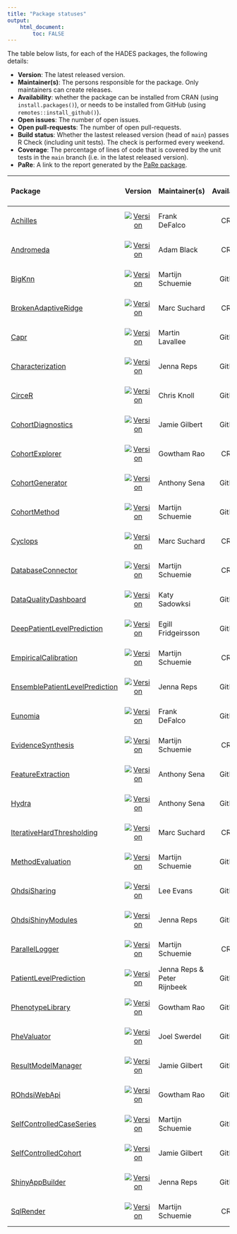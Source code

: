 ```yaml
---
title: "Package statuses"
output: 
    html_document:
        toc: FALSE
---
```


The table below lists, for each of the HADES packages, the following details:

- **Version**: The latest released version.
- **Maintainer(s)**: The persons responsible for the package. Only maintainers can create releases.
- **Availability**: whether the package can be installed from CRAN (using `install.packages()`), or needs to be installed from GitHub (using `remotes::install_github()`).
- **Open issues**: The number of open issues.
- **Open pull-requests**: The number of open pull-requests.
- **Build status**: Whether the lastest released version (head of `main`) passes R Check (including unit tests). The check is performed every weekend.
- **Coverage**: The percentage of lines of code that is covered by the unit tests in the `main` branch (i.e. in the latest released version).
- **PaRe**: A link to the report generated by the [PaRe package](https://darwin-eu-dev.github.io/PaRe/).

| Package            | Version | Maintainer(s)   | Availability | Open issues | Open pull-requests | Build status | Coverage   | PaRe   |
| :----------------- | :----: |:--------------- | :------: | :------: | :------: | :------------: | :----------: | :------ |
| [Achilles](https://github.com/OHDSI/Achilles) | [![Version](https://img.shields.io/github/r-package/v/ohdsi/Achilles?label=%20)](https://ohdsi.github.io/Achilles/) | Frank DeFalco | CRAN | [![Open issues](https://img.shields.io/github/issues-raw/OHDSI/Achilles?label=%20)](https://github.com/OHDSI/Achilles/issues) | [![Open pull-requests](https://img.shields.io/github/issues-pr-raw/OHDSI/Achilles?label=%20)](https://github.com/OHDSI/Achilles/pulls) | [![Build Status](https://github.com/ohdsi/Achilles/actions/workflows/R_CMD_check_main_weekly.yaml/badge.svg)](https://github.com/OHDSI/Achilles/actions/workflows/R_CMD_check_main_weekly.yaml) | [![codecov.io](https://codecov.io/github/OHDSI/Achilles/coverage.svg?branch=main)](https://codecov.io/github/OHDSI/Achilles?branch=main) | [Report](pare_reports/Achilles.html)
| [Andromeda](https://github.com/OHDSI/Andromeda) | [![Version](https://img.shields.io/github/r-package/v/ohdsi/Andromeda?label=%20)](https://ohdsi.github.io/Andromeda/) | Adam Black | CRAN | [![Open issues](https://img.shields.io/github/issues-raw/OHDSI/Andromeda?label=%20)](https://github.com/OHDSI/Andromeda/issues) | [![Open pull-requests](https://img.shields.io/github/issues-pr-raw/OHDSI/Andromeda?label=%20)](https://github.com/OHDSI/Andromeda/pulls) | [![Build Status](https://github.com/ohdsi/Andromeda/actions/workflows/R_CMD_check_main_weekly.yaml/badge.svg)](https://github.com/OHDSI/Andromeda/actions/workflows/R_CMD_check_main_weekly.yaml) | [![codecov.io](https://codecov.io/github/OHDSI/Andromeda/coverage.svg?branch=main)](https://codecov.io/github/OHDSI/Andromeda?branch=main) | [Report](pare_reports/Andromeda.html)
| [BigKnn](https://github.com/OHDSI/BigKnn) | [![Version](https://img.shields.io/github/r-package/v/ohdsi/BigKnn?label=%20)](https://ohdsi.github.io/BigKnn/) | Martijn Schuemie  | GitHub | [![Open issues](https://img.shields.io/github/issues-raw/OHDSI/BigKnn?label=%20)](https://github.com/OHDSI/BigKnn/issues) | [![Open pull-requests](https://img.shields.io/github/issues-pr-raw/OHDSI/BigKnn?label=%20)](https://github.com/OHDSI/BigKnn/pulls) | [![Build Status](https://github.com/ohdsi/BigKnn/actions/workflows/R_CMD_check_main_weekly.yaml/badge.svg)](https://github.com/OHDSI/BigKnn/actions/workflows/R_CMD_check_main_weekly.yaml) | [![codecov.io](https://codecov.io/github/OHDSI/BigKnn/coverage.svg?branch=main)](https://codecov.io/github/OHDSI/BigKnn?branch=main) | [Report](pare_reports/BigKnn.html)
| [BrokenAdaptiveRidge](https://github.com/OHDSI/BrokenAdaptiveRidge) | [![Version](https://img.shields.io/github/r-package/v/ohdsi/BrokenAdaptiveRidge?label=%20)](https://ohdsi.github.io/BrokenAdaptiveRidge/) | Marc Suchard | CRAN | [![Open issues](https://img.shields.io/github/issues-raw/OHDSI/BrokenAdaptiveRidge?label=%20)](https://github.com/OHDSI/BrokenAdaptiveRidge/issues) | [![Open pull-requests](https://img.shields.io/github/issues-pr-raw/OHDSI/BrokenAdaptiveRidge?label=%20)](https://github.com/OHDSI/BrokenAdaptiveRidge/pulls) | [![Build Status](https://github.com/ohdsi/BrokenAdaptiveRidge/actions/workflows/R_CMD_check_main_weekly.yaml/badge.svg)](https://github.com/OHDSI/BrokenAdaptiveRidge/actions/workflows/R_CMD_check_main_weekly.yaml) | [![codecov.io](https://codecov.io/github/OHDSI/BrokenAdaptiveRidge/coverage.svg?branch=main)](https://codecov.io/github/OHDSI/BrokenAdaptiveRidge?branch=main) | [Report](pare_reports/BrokenAdaptiveRidge.html)
| [Capr](https://github.com/OHDSI/Capr) | [![Version](https://img.shields.io/github/r-package/v/ohdsi/Capr?label=%20)](https://ohdsi.github.io/Capr/) | Martin Lavallee | GitHub | [![Open issues](https://img.shields.io/github/issues-raw/OHDSI/Capr?label=%20)](https://github.com/OHDSI/Capr/issues) | [![Open pull-requests](https://img.shields.io/github/issues-pr-raw/OHDSI/Capr?label=%20)](https://github.com/OHDSI/Capr/pulls) | [![Build Status](https://github.com/ohdsi/Capr/actions/workflows/R_CMD_check_main_weekly.yaml/badge.svg)](https://github.com/OHDSI/Capr/actions/workflows/R_CMD_check_main_weekly.yaml) | [![codecov.io](https://codecov.io/github/OHDSI/Capr/coverage.svg?branch=main)](https://codecov.io/github/OHDSI/Capr?branch=main) | [Report](pare_reports/Capr.html)
| [Characterization](https://github.com/OHDSI/Characterization) | [![Version](https://img.shields.io/github/r-package/v/ohdsi/Characterization?label=%20)](https://ohdsi.github.io/Characterization/) | Jenna Reps | GitHub | [![Open issues](https://img.shields.io/github/issues-raw/OHDSI/Characterization?label=%20)](https://github.com/OHDSI/Characterization/issues) | [![Open pull-requests](https://img.shields.io/github/issues-pr-raw/OHDSI/Characterization?label=%20)](https://github.com/OHDSI/Characterization/pulls) | [![Build Status](https://github.com/ohdsi/Characterization/actions/workflows/R_CMD_check_main_weekly.yaml/badge.svg)](https://github.com/OHDSI/Characterization/actions/workflows/R_CMD_check_main_weekly.yaml) | [![codecov.io](https://codecov.io/github/OHDSI/Characterization/coverage.svg?branch=main)](https://codecov.io/github/OHDSI/Characterization?branch=main) | [Report](pare_reports/Characterization.html)
| [CirceR](https://github.com/OHDSI/CirceR) | [![Version](https://img.shields.io/github/r-package/v/ohdsi/CirceR?label=%20)](https://ohdsi.github.io/CirceR/) | Chris Knoll | GitHub | [![Open issues](https://img.shields.io/github/issues-raw/OHDSI/CirceR?label=%20)](https://github.com/OHDSI/CirceR/issues) | [![Open pull-requests](https://img.shields.io/github/issues-pr-raw/OHDSI/CirceR?label=%20)](https://github.com/OHDSI/CirceR/pulls) | [![Build Status](https://github.com/ohdsi/CirceR/actions/workflows/R_CMD_check_main_weekly.yaml/badge.svg)](https://github.com/OHDSI/CirceR/actions/workflows/R_CMD_check_main_weekly.yaml) | [![codecov.io](https://codecov.io/github/OHDSI/CirceR/coverage.svg?branch=main)](https://codecov.io/github/OHDSI/CirceR?branch=main) | [Report](pare_reports/CirceR.html)
| [CohortDiagnostics](https://github.com/OHDSI/CohortDiagnostics) | [![Version](https://img.shields.io/github/r-package/v/ohdsi/CohortDiagnostics?label=%20)](https://ohdsi.github.io/CohortDiagnostics/) | Jamie Gilbert | GitHub | [![Open issues](https://img.shields.io/github/issues-raw/OHDSI/CohortDiagnostics?label=%20)](https://github.com/OHDSI/CohortDiagnostics/issues) | [![Open pull-requests](https://img.shields.io/github/issues-pr-raw/OHDSI/CohortDiagnostics?label=%20)](https://github.com/OHDSI/CohortDiagnostics/pulls) | [![Build Status](https://github.com/ohdsi/CohortDiagnostics/actions/workflows/R_CMD_check_main_weekly.yaml/badge.svg)](https://github.com/OHDSI/CohortDiagnostics/actions/workflows/R_CMD_check_main_weekly.yaml) | [![codecov.io](https://codecov.io/github/OHDSI/CohortDiagnostics/coverage.svg?branch=main)](https://codecov.io/github/OHDSI/CohortDiagnostics?branch=main) | [Report](pare_reports/CohortDiagnostics.html)
| [CohortExplorer](https://github.com/OHDSI/CohortExplorer) | [![Version](https://img.shields.io/github/r-package/v/ohdsi/CohortExplorer?label=%20)](https://ohdsi.github.io/CohortExplorer/) | Gowtham Rao | CRAN | [![Open issues](https://img.shields.io/github/issues-raw/OHDSI/CohortExplorer?label=%20)](https://github.com/OHDSI/CohortExplorer/issues) | [![Open pull-requests](https://img.shields.io/github/issues-pr-raw/OHDSI/CohortExplorer?label=%20)](https://github.com/OHDSI/CohortExplorer/pulls) | [![Build Status](https://github.com/ohdsi/CohortExplorer/actions/workflows/R_CMD_check_main_weekly.yaml/badge.svg)](https://github.com/OHDSI/CohortExplorer/actions/workflows/R_CMD_check_main_weekly.yaml) | [![codecov.io](https://codecov.io/github/OHDSI/CohortExplorer/coverage.svg?branch=main)](https://codecov.io/github/OHDSI/CohortExplorer?branch=main) | [Report](pare_reports/CohortExplorer.html)
| [CohortGenerator](https://github.com/OHDSI/CohortGenerator) | [![Version](https://img.shields.io/github/r-package/v/ohdsi/CohortGenerator?label=%20)](https://ohdsi.github.io/CohortGenerator/) | Anthony Sena | GitHub | [![Open issues](https://img.shields.io/github/issues-raw/OHDSI/CohortGenerator?label=%20)](https://github.com/OHDSI/CohortGenerator/issues) | [![Open pull-requests](https://img.shields.io/github/issues-pr-raw/OHDSI/CohortGenerator?label=%20)](https://github.com/OHDSI/CohortGenerator/pulls) | [![Build Status](https://github.com/ohdsi/CohortGenerator/actions/workflows/R_CMD_check_main_weekly.yaml/badge.svg)](https://github.com/OHDSI/CohortGenerator/actions/workflows/R_CMD_check_main_weekly.yaml) | [![codecov.io](https://codecov.io/github/OHDSI/CohortGenerator/coverage.svg?branch=main)](https://codecov.io/github/OHDSI/CohortGenerator?branch=main) | [Report](pare_reports/CohortGenerator.html)
| [CohortMethod](https://github.com/OHDSI/CohortMethod) | [![Version](https://img.shields.io/github/r-package/v/ohdsi/CohortMethod?label=%20)](https://ohdsi.github.io/CohortMethod/) | Martijn Schuemie | GitHub | [![Open issues](https://img.shields.io/github/issues-raw/OHDSI/CohortMethod?label=%20)](https://github.com/OHDSI/CohortMethod/issues) | [![Open pull-requests](https://img.shields.io/github/issues-pr-raw/OHDSI/CohortMethod?label=%20)](https://github.com/OHDSI/CohortMethod/pulls) | [![Build Status](https://github.com/ohdsi/CohortMethod/actions/workflows/R_CMD_check_main_weekly.yaml/badge.svg)](https://github.com/OHDSI/CohortMethod/actions/workflows/R_CMD_check_main_weekly.yaml) | [![codecov.io](https://codecov.io/github/OHDSI/CohortMethod/coverage.svg?branch=main)](https://codecov.io/github/OHDSI/CohortMethod?branch=main) | [Report](pare_reports/CohortMethod.html)
| [Cyclops](https://github.com/OHDSI/Cyclops) | [![Version](https://img.shields.io/github/r-package/v/ohdsi/Cyclops?label=%20)](https://ohdsi.github.io/Cyclops/) | Marc Suchard | CRAN | [![Open issues](https://img.shields.io/github/issues-raw/OHDSI/Cyclops?label=%20)](https://github.com/OHDSI/Cyclops/issues) | [![Open pull-requests](https://img.shields.io/github/issues-pr-raw/OHDSI/Cyclops?label=%20)](https://github.com/OHDSI/Cyclops/pulls) | [![Build Status](https://github.com/ohdsi/Cyclops/actions/workflows/R_CMD_check_main_weekly.yaml/badge.svg)](https://github.com/OHDSI/Cyclops/actions/workflows/R_CMD_check_main_weekly.yaml) | [![codecov.io](https://codecov.io/github/OHDSI/Cyclops/coverage.svg?branch=main)](https://codecov.io/github/OHDSI/Cyclops?branch=main) | [Report](pare_reports/Cyclops.html)
| [DatabaseConnector](https://github.com/OHDSI/DatabaseConnector) | [![Version](https://img.shields.io/github/r-package/v/ohdsi/DatabaseConnector?label=%20)](https://ohdsi.github.io/DatabaseConnector/) | Martijn Schuemie  | CRAN | [![Open issues](https://img.shields.io/github/issues-raw/OHDSI/DatabaseConnector?label=%20)](https://github.com/OHDSI/DatabaseConnector/issues) | [![Open pull-requests](https://img.shields.io/github/issues-pr-raw/OHDSI/DatabaseConnector?label=%20)](https://github.com/OHDSI/DatabaseConnector/pulls) | [![Build Status](https://github.com/ohdsi/DatabaseConnector/actions/workflows/R_CMD_check_main_weekly.yaml/badge.svg)](https://github.com/OHDSI/DatabaseConnector/actions/workflows/R_CMD_check_main_weekly.yaml) | [![codecov.io](https://codecov.io/github/OHDSI/DatabaseConnector/coverage.svg?branch=main)](https://codecov.io/github/OHDSI/DatabaseConnector?branch=main) | [Report](pare_reports/DatabaseConnector.html)
| [DataQualityDashboard](https://github.com/OHDSI/DataQualityDashboard) | [![Version](https://img.shields.io/github/r-package/v/ohdsi/DataQualityDashboard?label=%20)](https://ohdsi.github.io/DataQualityDashboard/) | Katy Sadowksi | GitHub | [![Open issues](https://img.shields.io/github/issues-raw/OHDSI/DataQualityDashboard?label=%20)](https://github.com/OHDSI/DataQualityDashboard/issues) | [![Open pull-requests](https://img.shields.io/github/issues-pr-raw/OHDSI/DataQualityDashboard?label=%20)](https://github.com/OHDSI/DataQualityDashboard/pulls) | [![Build Status](https://github.com/ohdsi/DataQualityDashboard/actions/workflows/R_CMD_check_main_weekly.yaml/badge.svg)](https://github.com/OHDSI/DataQualityDashboard/actions/workflows/R_CMD_check_main_weekly.yaml) | [![codecov.io](https://codecov.io/github/OHDSI/DataQualityDashboard/coverage.svg?branch=main)](https://codecov.io/github/OHDSI/DataQualityDashboard?branch=main) | [Report](pare_reports/DataQualityDashboard.html)
| [DeepPatientLevelPrediction](https://github.com/OHDSI/DeepPatientLevelPrediction) | [![Version](https://img.shields.io/github/r-package/v/ohdsi/DeepPatientLevelPrediction?label=%20)](https://ohdsi.github.io/DeepPatientLevelPrediction/) | Egill Fridgeirsson | GitHub | [![Open issues](https://img.shields.io/github/issues-raw/OHDSI/DeepPatientLevelPrediction?label=%20)](https://github.com/OHDSI/DeepPatientLevelPrediction/issues) | [![Open pull-requests](https://img.shields.io/github/issues-pr-raw/OHDSI/DeepPatientLevelPrediction?label=%20)](https://github.com/OHDSI/DeepPatientLevelPrediction/pulls) | [![Build Status](https://github.com/ohdsi/DeepPatientLevelPrediction/actions/workflows/R_CMD_check_main_weekly.yaml/badge.svg)](https://github.com/OHDSI/DeepPatientLevelPrediction/actions/workflows/R_CMD_check_main_weekly.yaml) | [![codecov.io](https://codecov.io/github/OHDSI/DeepPatientLevelPrediction/coverage.svg?branch=main)](https://codecov.io/github/OHDSI/DeepPatientLevelPrediction?branch=main) | [Report](pare_reports/DeepPatientLevelPrediction.html)
| [EmpiricalCalibration](https://github.com/OHDSI/EmpiricalCalibration) | [![Version](https://img.shields.io/github/r-package/v/ohdsi/EmpiricalCalibration?label=%20)](https://ohdsi.github.io/EmpiricalCalibration/) | Martijn Schuemie | CRAN | [![Open issues](https://img.shields.io/github/issues-raw/OHDSI/EmpiricalCalibration?label=%20)](https://github.com/OHDSI/EmpiricalCalibration/issues) | [![Open pull-requests](https://img.shields.io/github/issues-pr-raw/OHDSI/EmpiricalCalibration?label=%20)](https://github.com/OHDSI/EmpiricalCalibration/pulls) | [![Build Status](https://github.com/ohdsi/EmpiricalCalibration/actions/workflows/R_CMD_check_main_weekly.yaml/badge.svg)](https://github.com/OHDSI/EmpiricalCalibration/actions/workflows/R_CMD_check_main_weekly.yaml) | [![codecov.io](https://codecov.io/github/OHDSI/EmpiricalCalibration/coverage.svg?branch=main)](https://codecov.io/github/OHDSI/EmpiricalCalibration?branch=main) | [Report](pare_reports/EmpiricalCalibration.html)
| [EnsemblePatientLevelPrediction](https://github.com/OHDSI/EnsemblePatientLevelPrediction) | [![Version](https://img.shields.io/github/r-package/v/ohdsi/EnsemblePatientLevelPrediction?label=%20)](https://ohdsi.github.io/EnsemblePatientLevelPrediction/) | Jenna Reps | GitHub | [![Open issues](https://img.shields.io/github/issues-raw/OHDSI/EnsemblePatientLevelPrediction?label=%20)](https://github.com/OHDSI/EnsemblePatientLevelPrediction/issues) | [![Open pull-requests](https://img.shields.io/github/issues-pr-raw/OHDSI/EnsemblePatientLevelPrediction?label=%20)](https://github.com/OHDSI/EnsemblePatientLevelPrediction/pulls) | [![Build Status](https://github.com/ohdsi/EnsemblePatientLevelPrediction/actions/workflows/R_CMD_check_main_weekly.yaml/badge.svg)](https://github.com/OHDSI/EnsemblePatientLevelPrediction/actions/workflows/R_CMD_check_main_weekly.yaml) | [![codecov.io](https://codecov.io/github/OHDSI/EnsemblePatientLevelPrediction/coverage.svg?branch=main)](https://codecov.io/github/OHDSI/EnsemblePatientLevelPrediction?branch=main) | [Report](pare_reports/EnsemblePatientLevelPrediction.html)
| [Eunomia](https://github.com/OHDSI/Eunomia) | [![Version](https://img.shields.io/github/r-package/v/ohdsi/Eunomia?label=%20)](https://ohdsi.github.io/Eunomia/) | Frank DeFalco | GitHub | [![Open issues](https://img.shields.io/github/issues-raw/OHDSI/Eunomia?label=%20)](https://github.com/OHDSI/Eunomia/issues) | [![Open pull-requests](https://img.shields.io/github/issues-pr-raw/OHDSI/Eunomia?label=%20)](https://github.com/OHDSI/Eunomia/pulls) | [![Build Status](https://github.com/ohdsi/Eunomia/actions/workflows/R_CMD_check_main_weekly.yaml/badge.svg)](https://github.com/OHDSI/Eunomia/actions/workflows/R_CMD_check_main_weekly.yaml) | [![codecov.io](https://codecov.io/github/OHDSI/Eunomia/coverage.svg?branch=main)](https://codecov.io/github/OHDSI/Eunomia?branch=main) | [Report](pare_reports/Eunomia.html)
| [EvidenceSynthesis](https://github.com/OHDSI/EvidenceSynthesis) | [![Version](https://img.shields.io/github/r-package/v/ohdsi/EvidenceSynthesis?label=%20)](https://ohdsi.github.io/EvidenceSynthesis/) | Martijn Schuemie  | CRAN | [![Open issues](https://img.shields.io/github/issues-raw/OHDSI/EvidenceSynthesis?label=%20)](https://github.com/OHDSI/EvidenceSynthesis/issues) | [![Open pull-requests](https://img.shields.io/github/issues-pr-raw/OHDSI/EvidenceSynthesis?label=%20)](https://github.com/OHDSI/EvidenceSynthesis/pulls) | [![Build Status](https://github.com/ohdsi/EvidenceSynthesis/actions/workflows/R_CMD_check_main_weekly.yaml/badge.svg)](https://github.com/OHDSI/EvidenceSynthesis/actions/workflows/R_CMD_check_main_weekly.yaml) | [![codecov.io](https://codecov.io/github/OHDSI/EvidenceSynthesis/coverage.svg?branch=main)](https://codecov.io/github/OHDSI/EvidenceSynthesis?branch=main) | [Report](pare_reports/EvidenceSynthesis.html)
| [FeatureExtraction](https://github.com/OHDSI/FeatureExtraction) | [![Version](https://img.shields.io/github/r-package/v/ohdsi/FeatureExtraction?label=%20)](https://ohdsi.github.io/FeatureExtraction/) | Anthony Sena | GitHub | [![Open issues](https://img.shields.io/github/issues-raw/OHDSI/FeatureExtraction?label=%20)](https://github.com/OHDSI/FeatureExtraction/issues) | [![Open pull-requests](https://img.shields.io/github/issues-pr-raw/OHDSI/FeatureExtraction?label=%20)](https://github.com/OHDSI/FeatureExtraction/pulls) | [![Build Status](https://github.com/ohdsi/FeatureExtraction/actions/workflows/R_CMD_check_main_weekly.yaml/badge.svg)](https://github.com/OHDSI/FeatureExtraction/actions/workflows/R_CMD_check_main_weekly.yaml) | [![codecov.io](https://codecov.io/github/OHDSI/FeatureExtraction/coverage.svg?branch=main)](https://codecov.io/github/OHDSI/FeatureExtraction?branch=main) | [Report](pare_reports/FeatureExtraction.html)
| [Hydra](https://github.com/OHDSI/Hydra) | [![Version](https://img.shields.io/github/r-package/v/ohdsi/Hydra?label=%20)](https://ohdsi.github.io/Hydra/) | Anthony Sena  | GitHub | [![Open issues](https://img.shields.io/github/issues-raw/OHDSI/Hydra?label=%20)](https://github.com/OHDSI/Hydra/issues) | [![Open pull-requests](https://img.shields.io/github/issues-pr-raw/OHDSI/Hydra?label=%20)](https://github.com/OHDSI/Hydra/pulls) | [![Build Status](https://github.com/ohdsi/Hydra/actions/workflows/R_CMD_check_main_weekly.yaml/badge.svg)](https://github.com/OHDSI/Hydra/actions/workflows/R_CMD_check_main_weekly.yaml) | [![codecov.io](https://codecov.io/github/OHDSI/Hydra/coverage.svg?branch=main)](https://codecov.io/github/OHDSI/Hydra?branch=main) | [Report](pare_reports/Hydra.html)
| [IterativeHardThresholding](https://github.com/OHDSI/IterativeHardThresholding) | [![Version](https://img.shields.io/github/r-package/v/ohdsi/IterativeHardThresholding?label=%20)](https://ohdsi.github.io/IterativeHardThresholding/) | Marc Suchard | CRAN | [![Open issues](https://img.shields.io/github/issues-raw/OHDSI/IterativeHardThresholding?label=%20)](https://github.com/OHDSI/IterativeHardThresholding/issues) | [![Open pull-requests](https://img.shields.io/github/issues-pr-raw/OHDSI/IterativeHardThresholding?label=%20)](https://github.com/OHDSI/IterativeHardThresholding/pulls) | [![Build Status](https://github.com/ohdsi/IterativeHardThresholding/actions/workflows/R_CMD_check_main_weekly.yaml/badge.svg)](https://github.com/OHDSI/IterativeHardThresholding/actions/workflows/R_CMD_check_main_weekly.yaml) | [![codecov.io](https://codecov.io/github/OHDSI/IterativeHardThresholding/coverage.svg?branch=main)](https://codecov.io/github/OHDSI/IterativeHardThresholding?branch=main) | [Report](pare_reports/IterativeHardThresholding.html)
| [MethodEvaluation](https://github.com/OHDSI/MethodEvaluation) | [![Version](https://img.shields.io/github/r-package/v/ohdsi/MethodEvaluation?label=%20)](https://ohdsi.github.io/MethodEvaluation/) | Martijn Schuemie  | GitHub | [![Open issues](https://img.shields.io/github/issues-raw/OHDSI/MethodEvaluation?label=%20)](https://github.com/OHDSI/MethodEvaluation/issues) | [![Open pull-requests](https://img.shields.io/github/issues-pr-raw/OHDSI/MethodEvaluation?label=%20)](https://github.com/OHDSI/MethodEvaluation/pulls) | [![Build Status](https://github.com/ohdsi/MethodEvaluation/actions/workflows/R_CMD_check_main_weekly.yaml/badge.svg)](https://github.com/OHDSI/MethodEvaluation/actions/workflows/R_CMD_check_main_weekly.yaml) | [![codecov.io](https://codecov.io/github/OHDSI/MethodEvaluation/coverage.svg?branch=main)](https://codecov.io/github/OHDSI/MethodEvaluation?branch=main) | [Report](pare_reports/MethodEvaluation.html)
| [OhdsiSharing](https://github.com/OHDSI/OhdsiSharing) | [![Version](https://img.shields.io/github/r-package/v/ohdsi/OhdsiSharing?label=%20)](https://ohdsi.github.io/OhdsiSharing/) | Lee Evans | GitHub | [![Open issues](https://img.shields.io/github/issues-raw/OHDSI/OhdsiSharing?label=%20)](https://github.com/OHDSI/OhdsiSharing/issues) | [![Open pull-requests](https://img.shields.io/github/issues-pr-raw/OHDSI/OhdsiSharing?label=%20)](https://github.com/OHDSI/OhdsiSharing/pulls) | [![Build Status](https://github.com/ohdsi/OhdsiSharing/actions/workflows/R_CMD_check_main_weekly.yaml/badge.svg)](https://github.com/OHDSI/OhdsiSharing/actions/workflows/R_CMD_check_main_weekly.yaml) | [![codecov.io](https://codecov.io/github/OHDSI/OhdsiSharing/coverage.svg?branch=main)](https://codecov.io/github/OHDSI/OhdsiSharing?branch=main) | [Report](pare_reports/OhdsiSharing.html)
| [OhdsiShinyModules](https://github.com/OHDSI/OhdsiShinyModules) | [![Version](https://img.shields.io/github/r-package/v/ohdsi/OhdsiShinyModules?label=%20)](https://ohdsi.github.io/OhdsiShinyModules/) | Jenna Reps | GitHub | [![Open issues](https://img.shields.io/github/issues-raw/OHDSI/OhdsiShinyModules?label=%20)](https://github.com/OHDSI/OhdsiShinyModules/issues) | [![Open pull-requests](https://img.shields.io/github/issues-pr-raw/OHDSI/OhdsiShinyModules?label=%20)](https://github.com/OHDSI/OhdsiShinyModules/pulls) | [![Build Status](https://github.com/ohdsi/OhdsiShinyModules/actions/workflows/R_CMD_check_main_weekly.yaml/badge.svg)](https://github.com/OHDSI/OhdsiShinyModules/actions/workflows/R_CMD_check_main_weekly.yaml) | [![codecov.io](https://codecov.io/github/OHDSI/OhdsiShinyModules/coverage.svg?branch=main)](https://codecov.io/github/OHDSI/OhdsiShinyModules?branch=main) | [Report](pare_reports/OhdsiShinyModules.html)
| [ParallelLogger](https://github.com/OHDSI/ParallelLogger) | [![Version](https://img.shields.io/github/r-package/v/ohdsi/ParallelLogger?label=%20)](https://ohdsi.github.io/ParallelLogger/) | Martijn Schuemie  | CRAN | [![Open issues](https://img.shields.io/github/issues-raw/OHDSI/ParallelLogger?label=%20)](https://github.com/OHDSI/ParallelLogger/issues) | [![Open pull-requests](https://img.shields.io/github/issues-pr-raw/OHDSI/ParallelLogger?label=%20)](https://github.com/OHDSI/ParallelLogger/pulls) | [![Build Status](https://github.com/ohdsi/ParallelLogger/actions/workflows/R_CMD_check_main_weekly.yaml/badge.svg)](https://github.com/OHDSI/ParallelLogger/actions/workflows/R_CMD_check_main_weekly.yaml) | [![codecov.io](https://codecov.io/github/OHDSI/ParallelLogger/coverage.svg?branch=main)](https://codecov.io/github/OHDSI/ParallelLogger?branch=main) | [Report](pare_reports/ParallelLogger.html)
| [PatientLevelPrediction](https://github.com/OHDSI/PatientLevelPrediction) | [![Version](https://img.shields.io/github/r-package/v/ohdsi/PatientLevelPrediction?label=%20)](https://ohdsi.github.io/PatientLevelPrediction/) | Jenna Reps & Peter Rijnbeek | GitHub | [![Open issues](https://img.shields.io/github/issues-raw/OHDSI/PatientLevelPrediction?label=%20)](https://github.com/OHDSI/PatientLevelPrediction/issues) | [![Open pull-requests](https://img.shields.io/github/issues-pr-raw/OHDSI/PatientLevelPrediction?label=%20)](https://github.com/OHDSI/PatientLevelPrediction/pulls) | [![Build Status](https://github.com/ohdsi/PatientLevelPrediction/actions/workflows/R_CMD_check_main_weekly.yaml/badge.svg)](https://github.com/OHDSI/PatientLevelPrediction/actions/workflows/R_CMD_check_main_weekly.yaml) | [![codecov.io](https://codecov.io/github/OHDSI/PatientLevelPrediction/coverage.svg?branch=main)](https://codecov.io/github/OHDSI/PatientLevelPrediction?branch=main) | [Report](pare_reports/PatientLevelPrediction.html)
| [PhenotypeLibrary](https://github.com/OHDSI/PhenotypeLibrary) | [![Version](https://img.shields.io/github/r-package/v/ohdsi/PhenotypeLibrary?label=%20)](https://ohdsi.github.io/PhenotypeLibrary/) | Gowtham Rao | GitHub | [![Open issues](https://img.shields.io/github/issues-raw/OHDSI/PhenotypeLibrary?label=%20)](https://github.com/OHDSI/PhenotypeLibrary/issues) | [![Open pull-requests](https://img.shields.io/github/issues-pr-raw/OHDSI/PhenotypeLibrary?label=%20)](https://github.com/OHDSI/PhenotypeLibrary/pulls) | [![Build Status](https://github.com/ohdsi/PhenotypeLibrary/actions/workflows/R_CMD_check_main_weekly.yaml/badge.svg)](https://github.com/OHDSI/PhenotypeLibrary/actions/workflows/R_CMD_check_main_weekly.yaml) | [![codecov.io](https://codecov.io/github/OHDSI/PhenotypeLibrary/coverage.svg?branch=main)](https://codecov.io/github/OHDSI/PhenotypeLibrary?branch=main) | [Report](pare_reports/PhenotypeLibrary.html)
| [PheValuator](https://github.com/OHDSI/PheValuator) | [![Version](https://img.shields.io/github/r-package/v/ohdsi/PheValuator?label=%20)](https://ohdsi.github.io/PheValuator/) | Joel Swerdel | GitHub | [![Open issues](https://img.shields.io/github/issues-raw/OHDSI/PheValuator?label=%20)](https://github.com/OHDSI/PheValuator/issues) | [![Open pull-requests](https://img.shields.io/github/issues-pr-raw/OHDSI/PheValuator?label=%20)](https://github.com/OHDSI/PheValuator/pulls) | [![Build Status](https://github.com/ohdsi/PheValuator/actions/workflows/R_CMD_check_main_weekly.yaml/badge.svg)](https://github.com/OHDSI/PheValuator/actions/workflows/R_CMD_check_main_weekly.yaml) | [![codecov.io](https://codecov.io/github/OHDSI/PheValuator/coverage.svg?branch=main)](https://codecov.io/github/OHDSI/PheValuator?branch=main) | [Report](pare_reports/PheValuator.html)
| [ResultModelManager](https://github.com/OHDSI/ResultModelManager) | [![Version](https://img.shields.io/github/r-package/v/ohdsi/ResultModelManager?label=%20)](https://ohdsi.github.io/ResultModelManager/) | Jamie Gilbert | GitHub | [![Open issues](https://img.shields.io/github/issues-raw/OHDSI/ResultModelManager?label=%20)](https://github.com/OHDSI/ResultModelManager/issues) | [![Open pull-requests](https://img.shields.io/github/issues-pr-raw/OHDSI/ResultModelManager?label=%20)](https://github.com/OHDSI/ResultModelManager/pulls) | [![Build Status](https://github.com/ohdsi/ResultModelManager/actions/workflows/R_CMD_check_main_weekly.yaml/badge.svg)](https://github.com/OHDSI/ResultModelManager/actions/workflows/R_CMD_check_main_weekly.yaml) | [![codecov.io](https://codecov.io/github/OHDSI/ResultModelManager/coverage.svg?branch=main)](https://codecov.io/github/OHDSI/ResultModelManager?branch=main) | [Report](pare_reports/ResultModelManager.html)
| [ROhdsiWebApi](https://github.com/OHDSI/ROhdsiWebApi) | [![Version](https://img.shields.io/github/r-package/v/ohdsi/ROhdsiWebApi?label=%20)](https://ohdsi.github.io/ROhdsiWebApi/) | Gowtham Rao | GitHub | [![Open issues](https://img.shields.io/github/issues-raw/OHDSI/ROhdsiWebApi?label=%20)](https://github.com/OHDSI/ROhdsiWebApi/issues) | [![Open pull-requests](https://img.shields.io/github/issues-pr-raw/OHDSI/ROhdsiWebApi?label=%20)](https://github.com/OHDSI/ROhdsiWebApi/pulls) | [![Build Status](https://github.com/ohdsi/ROhdsiWebApi/actions/workflows/R_CMD_check_main_weekly.yaml/badge.svg)](https://github.com/OHDSI/ROhdsiWebApi/actions/workflows/R_CMD_check_main_weekly.yaml) | [![codecov.io](https://codecov.io/github/OHDSI/ROhdsiWebApi/coverage.svg?branch=main)](https://codecov.io/github/OHDSI/ROhdsiWebApi?branch=main) | [Report](pare_reports/ROhdsiWebApi.html)
| [SelfControlledCaseSeries](https://github.com/OHDSI/SelfControlledCaseSeries) | [![Version](https://img.shields.io/github/r-package/v/ohdsi/SelfControlledCaseSeries?label=%20)](https://ohdsi.github.io/SelfControlledCaseSeries/) | Martijn Schuemie | GitHub | [![Open issues](https://img.shields.io/github/issues-raw/OHDSI/SelfControlledCaseSeries?label=%20)](https://github.com/OHDSI/SelfControlledCaseSeries/issues) | [![Open pull-requests](https://img.shields.io/github/issues-pr-raw/OHDSI/SelfControlledCaseSeries?label=%20)](https://github.com/OHDSI/SelfControlledCaseSeries/pulls) | [![Build Status](https://github.com/ohdsi/SelfControlledCaseSeries/actions/workflows/R_CMD_check_main_weekly.yaml/badge.svg)](https://github.com/OHDSI/SelfControlledCaseSeries/actions/workflows/R_CMD_check_main_weekly.yaml) | [![codecov.io](https://codecov.io/github/OHDSI/SelfControlledCaseSeries/coverage.svg?branch=main)](https://codecov.io/github/OHDSI/SelfControlledCaseSeries?branch=main) | [Report](pare_reports/SelfControlledCaseSeries.html)
| [SelfControlledCohort](https://github.com/OHDSI/SelfControlledCohort) | [![Version](https://img.shields.io/github/r-package/v/ohdsi/SelfControlledCohort?label=%20)](https://ohdsi.github.io/SelfControlledCohort/) | Jamie Gilbert | GitHub | [![Open issues](https://img.shields.io/github/issues-raw/OHDSI/SelfControlledCohort?label=%20)](https://github.com/OHDSI/SelfControlledCohort/issues) | [![Open pull-requests](https://img.shields.io/github/issues-pr-raw/OHDSI/SelfControlledCohort?label=%20)](https://github.com/OHDSI/SelfControlledCohort/pulls) | [![Build Status](https://github.com/ohdsi/SelfControlledCohort/actions/workflows/R_CMD_check_main_weekly.yaml/badge.svg)](https://github.com/OHDSI/SelfControlledCohort/actions/workflows/R_CMD_check_main_weekly.yaml) | [![codecov.io](https://codecov.io/github/OHDSI/SelfControlledCohort/coverage.svg?branch=main)](https://codecov.io/github/OHDSI/SelfControlledCohort?branch=main) | [Report](pare_reports/SelfControlledCohort.html)
| [ShinyAppBuilder](https://github.com/OHDSI/ShinyAppBuilder) | [![Version](https://img.shields.io/github/r-package/v/ohdsi/ShinyAppBuilder?label=%20)](https://ohdsi.github.io/ShinyAppBuilder/) | Jenna Reps | GitHub | [![Open issues](https://img.shields.io/github/issues-raw/OHDSI/ShinyAppBuilder?label=%20)](https://github.com/OHDSI/ShinyAppBuilder/issues) | [![Open pull-requests](https://img.shields.io/github/issues-pr-raw/OHDSI/ShinyAppBuilder?label=%20)](https://github.com/OHDSI/ShinyAppBuilder/pulls) | [![Build Status](https://github.com/ohdsi/ShinyAppBuilder/actions/workflows/R_CMD_check_main_weekly.yaml/badge.svg)](https://github.com/OHDSI/ShinyAppBuilder/actions/workflows/R_CMD_check_main_weekly.yaml) | [![codecov.io](https://codecov.io/github/OHDSI/ShinyAppBuilder/coverage.svg?branch=main)](https://codecov.io/github/OHDSI/ShinyAppBuilder?branch=main) | [Report](pare_reports/ShinyAppBuilder.html)
| [SqlRender](https://github.com/OHDSI/SqlRender) | [![Version](https://img.shields.io/github/r-package/v/ohdsi/SqlRender?label=%20)](https://ohdsi.github.io/SqlRender/) | Martijn Schuemie  | CRAN | [![Open issues](https://img.shields.io/github/issues-raw/OHDSI/SqlRender?label=%20)](https://github.com/OHDSI/SqlRender/issues) | [![Open pull-requests](https://img.shields.io/github/issues-pr-raw/OHDSI/SqlRender?label=%20)](https://github.com/OHDSI/SqlRender/pulls) | [![Build Status](https://github.com/ohdsi/SqlRender/actions/workflows/R_CMD_check_main_weekly.yaml/badge.svg)](https://github.com/OHDSI/SqlRender/actions/workflows/R_CMD_check_main_weekly.yaml) | [![codecov.io](https://codecov.io/github/OHDSI/SqlRender/coverage.svg?branch=main)](https://codecov.io/github/OHDSI/SqlRender?branch=main) | [Report](pare_reports/SqlRender.html)
